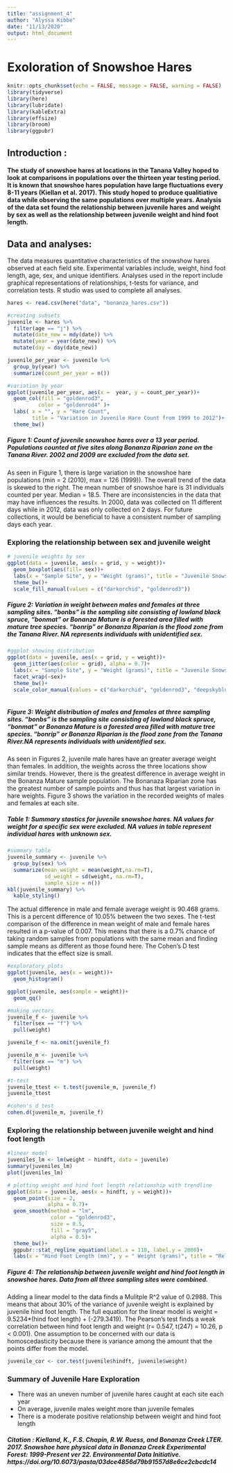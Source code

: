 ```yaml
---
title: "assignment_4"
author: "Alyssa Kibbe"
date: "11/13/2020"
output: html_document
---
```

# Exoloration of Snowshoe Hares
```r
knitr::opts_chunk$set(echo = FALSE, message = FALSE, warning = FALSE)
library(tidyverse)
library(here)
library(lubridate)
library(kableExtra)
library(effsize)
library(broom)
library(ggpubr)
```
## Introduction : 
#### The study of snowshoe hares at locations in the Tanana Valley hoped to look at comparisons in populations over the thirteen year testing period. It is known that snowshoe hares population have large fluctuations every 8-11 years (Kiellan et al. 2017). This study hoped to produce qualitiative data while observing the same populations over multiple years. Analysis of the data set found the relationship between juvenile hares and weight by sex as well as the relationship between juvenile weight and hind foot length. 

## Data and analyses:
The data measures quantitative characteristics of the snowshow hares observed at each field site. Experimental variables include, weight, hind foot length, age, sex, and unique identifiers. Analyses used in the report include graphical representations of relationships, t-tests for variance, and correlation tests. R studio was used to complete all analyses. 
```r
hares <- read.csv(here("data", "bonanza_hares.csv"))
```


```r
#creating subsets
juvenile <- hares %>%
  filter(age == "j") %>% 
  mutate(date_new = mdy(date)) %>% 
  mutate(year = year(date_new)) %>% 
  mutate(day = day(date_new))

juvenile_per_year <- juvenile %>% 
  group_by(year) %>% 
  summarize(count_per_year = n())

#variation by year
ggplot(juvenile_per_year, aes(x =  year, y = count_per_year))+
  geom_col(fill = "goldenrod3",
          color = "goldenrod4" )+
  labs( x = "", y = "Hare Count", 
        title = "Variation in Juvenile Hare Count from 1999 to 2012")+
  theme_bw()


```


##### **Figure 1: Count of juvenile snowshoe hares over a 13 year period.** Populations counted at five sites along Bonanza Riparian zone on the Tanana River. 2002 and 2009 are excluded from the data set.  

As seen in Figure 1, there is large variation in the snowshoe hare populations (min = 2 (2010), max = 126 (1999)). The overall trend of the data is skewed to the right. The mean number of snowshoe hare is 31 individuals counted per year. Median = 18.5. There are inconsistencies in the data that may have influences the results. In 2000, data was collected on 11 different days while in 2012, data was only collected on 2 days. For future collections, it would be beneficial to have a consistent number of sampling days each year.      


### Exploring the relationship between sex and juvenile weight
```r
# juvenile weights by sex
ggplot(data = juvenile, aes(x = grid, y = weight))+
  geom_boxplot(aes(fill= sex))+
  labs(x = "Sample Site", y = "Weight (grams)", title = "Juvenile Snowshoe Hare Weight at Three Sampling Sites", colour = "Sex")+
  theme_bw()+
  scale_fill_manual(values = c("darkorchid", "goldenrod3"))
```

##### **Figure 2: Variation in weight between males and females at three sampling sites.** "bonbs" is  the sampling site consisting of lowland black spruce, "bonmat" or Bonanza Mature is a forested area filled with mature tree species. "bonrip" or Bonanza Riparian is the flood zone from the Tanana River. NA represents individuals with unidentified sex.

```r
#ggplot showing distribution
ggplot(data = juvenile, aes(x = grid, y = weight))+
  geom_jitter(aes(color = grid), alpha = 0.7)+
  labs(x = "Sample Site", y = "Weight (grams)", title = "Juvenile Snowshoe Hare Weight Distribution by Sex", colour = "Sampling Site")+
  facet_wrap(~sex)+
  theme_bw()+
  scale_color_manual(values = c("darkorchid", "goldenrod3", "deepskyblue3"))
  
```



##### **Figure 3: Weight distribution of males and females at three sampling sites.** "bonbs" is  the sampling site consisting of lowland black spruce, "bonmat" or Bonanza Mature is a forested area filled with mature tree species. "bonrip" or Bonanza Riparian is the flood zone from the Tanana River.NA represents individuals with unidentified sex.

As seen in Figures 2, juvenile male hares have an greater average weight than females. In addition, the weights across the three locations show similar trends. However, there is the greatest difference in average weight in the Bonanza Mature sample population. The Bonanaza Riparian zone has the greatest number of sample points and thus has that largest variation in hare weights. Figure 3 shows the variation in the recorded weights of males and females at each site. 


##### Table 1: **Summary stastics for juvenile snowshoe hares.** NA values for weight for a specific sex were excluded. NA values in table represent individual hares with unknown sex.
```r
#summary table
juvenile_summary <- juvenile %>% 
  group_by(sex) %>% 
  summarize(mean_weight = mean(weight,na.rm=T),
            sd_weight = sd(weight, na.rm=T),
            sample_size = n())
kbl(juvenile_summary) %>% 
  kable_styling()
```

The actual difference in male and female average weight is 90.468 grams. This is a percent difference of 10.05% between the two sexes. The t-test comparison of the difference in mean weight of male and female hares resulted in a p-value of 0.007. This means that there is a 0.7% chance of taking random samples from populations with the same mean and finding sample means as different as those found here. The Cohen's D test indicates that the effect size is small.  

```r
#exploratory plots
ggplot(juvenile, aes(x = weight))+
  geom_histogram()

ggplot(juvenile, aes(sample = weight))+
  geom_qq()
```


```r
#making vectors
juvenile_f <- juvenile %>% 
  filter(sex == "f") %>% 
  pull(weight)

juvenile_f <- na.omit(juvenile_f)

juvenile_m <- juvenile %>% 
  filter(sex == "m") %>% 
  pull(weight)

#t-test
juvenile_ttest <- t.test(juvenile_m, juvenile_f)
juvenile_ttest

#cohen's d test
cohen.d(juvenile_m, juvenile_f)
```

### Exploring the relationship between juvenile weight and hind foot length


```r
#linear model
juveniles_lm <- lm(weight ~ hindft, data = juvenile)
summary(juveniles_lm)
plot(juveniles_lm)
```

```r
# plotting weight and hind foot length relationship with trendline
ggplot(data = juvenile, aes(x = hindft, y = weight))+
  geom_point(size = 2,
             alpha = 0.7)+
  geom_smooth(method = "lm",
              color = "goldenrod3",
              size = 0.5,
              fill = "gray5",
              alpha = 0.5)+
  theme_bw()+
  ggpubr::stat_regline_equation(label.x = 110, label.y = 2000)+
  labs(x = "Hind Foot Length (mm)", y = " Weight (grams)", title = "Relationship Between Juvenile Hind Foot Length and Weight")
```

##### **Figure 4: The relationship between juvenile weight and hind foot length in snowshoe hares.** Data from all three sampling sites were combined.


Adding a linear model to the data finds a Mulitple R^2 value of 0.2988. This means that about 30% of the variance of juvenile weight is explained by juvenile hind foot length. The full equation for the linear model is weight = 9.5234*(hind foot length) + (-279.3419). The Pearson's test finds a weak correlation between hind foot length and weight (r= 0.547, t(247) = 10.26, p < 0.001). One assumption to be concerned with our data is homoscedasticity because there is variance among the amount that the points differ from the model. 

```r
juvenile_cor <- cor.test(juvenile$hindft, juvenile$weight)
```

### Summary of Juvenile Hare Exploration
- There was an uneven number of juvenile hares caught at each site each year
- On average, juvenile males weight more than juvenile females
- There is a moderate positive relationship between weight and hind foot length



##### Citation : Kielland, K., F.S. Chapin, R.W. Ruess, and Bonanza Creek LTER. 2017. Snowshoe hare physical data in Bonanza Creek Experimental Forest: 1999-Present ver 22. Environmental Data Initiative. https://doi.org/10.6073/pasta/03dce4856d79b91557d8e6ce2cbcdc14